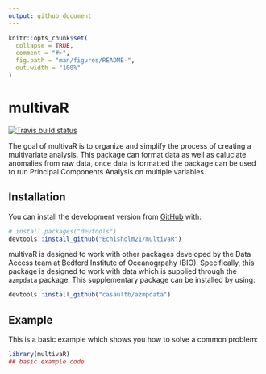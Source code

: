 ```yaml
---
output: github_document
---
```


<!-- README.md is generated from README.Rmd. Please edit that file -->

```r
knitr::opts_chunk$set(
  collapse = TRUE,
  comment = "#>",
  fig.path = "man/figures/README-",
  out.width = "100%"
)
```

# multivaR

<!-- badges: start -->
[![Travis build status](https://travis-ci.com/Echisholm21/multivaR.svg?branch=master)](https://travis-ci.com/Echisholm21/multivaR)
<!-- badges: end -->

The goal of multivaR is to organize and simplify the process of creating a multivariate analysis. This package can format data as well as caluclate anomalies from raw data, once data is formatted the package can be used to run Principal Components Analysis on multiple variables. 

## Installation

You can install  the development version from [GitHub](https://github.com/) with:

``` r
# install.packages("devtools")
devtools::install_github("Echisholm21/multivaR")
```

multivaR is designed to work with other packages developed by the Data Access team at Bedford Institute of Oceanogrpahy (BIO). Specifically, this package is designed to work with data which is supplied through the `azmpdata` package. This supplementary package can be installed by using:

``` r
devtools::install_github("casaultb/azmpdata")
```



## Example

This is a basic example which shows you how to solve a common problem:

```r
library(multivaR)
## basic example code
```


